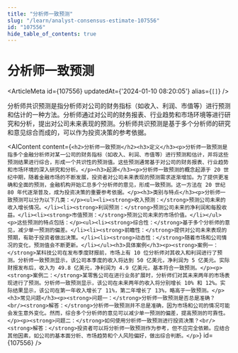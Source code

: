 ```yaml
---
title: "分析师一致预测"
slug: "/learn/analyst-consensus-estimate-107556"
id: "107556"
hide_table_of_contents: true
---
```



# 分析师一致预测

<ArticleMeta id={107556} updatedAt={'2024-01-10 08:20:05'} alias={`[]`} />
<div className='border-solid border-b border-t-0 my-4 border-[var(--ifm-color-gray-300)]' />

分析师共识预测是指分析师对公司的财务指标（如收入、利润、市值等）进行预测和估计的一种方法。分析师通过对公司的财务报表、行业趋势和市场环境等进行研究和分析，提出对公司未来表现的预测。分析师共识预测是基于多个分析师的研究和意见综合而成的，可以作为投资决策的参考依据。

<AIContent content={`<h2>分析师一致预测</h2><h3>定义</h3><p>分析师一致预测是指多个金融分析师对某一公司的财务指标（如收入、利润、市值等）进行预测和估计，并将这些预测结果进行综合，形成一个共识性的预测值。这些预测通常基于对公司的财务报表、行业趋势和市场环境的深入研究和分析。</p><h3>起源</h3><p>分析师一致预测的概念起源于 20 世纪中期，随着金融市场的不断发展，投资者对公司未来表现的预测需求逐渐增加。为了提供更准确和全面的预测，金融机构开始汇总多个分析师的意见，形成一致预测。这一方法在 20 世纪 80 年代逐渐普及，成为投资决策的重要参考依据。</p><h3>类别与特点</h3><p>分析师一致预测可以分为以下几类：</p><ul><li><strong>收入预测：</strong>预测公司未来的收入增长情况。</li><li><strong>利润预测：</strong>预测公司未来的净利润和每股收益。</li><li><strong>市值预测：</strong>预测公司未来的市场价值。</li></ul><p>这些预测的特点包括：</p><ul><li><strong>综合性：</strong>基于多个分析师的意见，减少单一预测的偏差。</li><li><strong>前瞻性：</strong>提供对公司未来表现的预期，有助于投资者做出决策。</li><li><strong>动态性：</strong>随着市场和公司情况的变化，预测值会不断更新。</li></ul><h3>具体案例</h3><p><strong>案例一：</strong>某科技公司在发布季度财报前，市场上有 10 位分析师对其收入和利润进行了预测。分析师一致预测显示，该公司本季度的收入将达到 50 亿美元，净利润为 5 亿美元。实际财报发布后，收入为 49.8 亿美元，净利润为 4.9 亿美元，基本符合一致预测。</p><p><strong>案例二：</strong>某零售公司在进行业务扩展时，分析师们对其未来两年的市场表现进行了预测。分析师一致预测显示，该公司在未来两年的收入将分别增长 10% 和 12%。实际结果显示，该公司在第一年收入增长了 11%，第二年增长了 13%，略高于一致预测。</p><h3>常见问题</h3><p><strong>问题一：</strong>分析师一致预测是否总是准确？<br/><strong>解答：</strong>分析师一致预测并不总是准确，因为市场和公司的情况可能会发生意外变化。然而，综合多个分析师的意见可以减少单一预测的偏差，提高预测的可靠性。</p><p><strong>问题二：</strong>如何使用分析师一致预测进行投资决策？<br/><strong>解答：</strong>投资者可以将分析师一致预测作为参考，但不应完全依赖。应结合其他因素，如公司的基本面分析、市场趋势和个人风险偏好，做出综合判断。</p>`} id={107556} />
